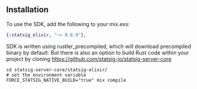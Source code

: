 ## Installation

To use the SDK, add the following to your mix.exs:

```elixir
{:statsig_elixir, "~> 0.8.0"},
```

SDK is written using rustler_precompiled, which will download precompiled binary by default. But there is also an option to build Rust code within your project by cloning https://github.com/statsig-io/statsig-server-core 
 ```
cd statsig-server-core/statsig-elixir/ 
# set the environment variable 
FORCE_STATSIG_NATIVE_BUILD="true" mix compile 
```